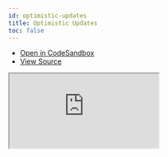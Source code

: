 ```yaml
---
id: optimistic-updates
title: Optimistic Updates
toc: false
---
```


- [Open in CodeSandbox](https://codesandbox.io/s/github/TanStack/svelte-query/tree/main/examples/optimistic-updates)
- [View Source](https://github.com/TanStack/svelte-query/tree/main/examples/optimistic-updates)

<iframe
  src="https://codesandbox.io/embed/github/TanStack/svelte-query/tree/main/examples/optimistic-updates?autoresize=1&fontsize=14&theme=dark"
  title="TanStack/svelte-query: optimistic-updates"
  sandbox="allow-forms allow-modals allow-popups allow-presentation allow-same-origin allow-scripts"
  style={{
    width: '100%',
    height: '80vh',
    border: '0',
    borderRadius: 8,
    overflow: 'hidden',
    position: 'static',
    zIndex: 0,
  }}
></iframe>
